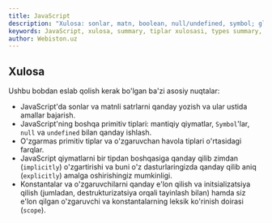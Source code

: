 ```yaml
---
title: JavaScript
description: "Xulosa: sonlar, matn, boolean, null/undefined, symbol; global obyekt; o'zgarmas primitivlar va o'zgaruvchan obyektlar; tip konversiyalari; let/const/var va destrukturizatsiya."
keywords: JavaScript, xulosa, summary, tiplar xulosasi, types summary, sonlar, numbers, matn, text, boolean, null, undefined, symbol, global obyekt, global object, o'zgarmas, immutable, o'zgaruvchan, mutable, tip konversiyasi, type conversion, let, const, var, destrukturizatsiya, destructuring
author: Webiston.uz
---
```


## Xulosa

Ushbu bobdan eslab qolish kerak bo'lgan ba'zi asosiy nuqtalar:

- JavaScript'da sonlar va matnli satrlarni qanday yozish va ular ustida amallar bajarish.
- JavaScript'ning boshqa primitiv tiplari: mantiqiy qiymatlar, `Symbol`'lar, `null` va `undefined` bilan qanday ishlash.
- O'zgarmas primitiv tiplar va o'zgaruvchan havola tiplari o'rtasidagi farqlar.
- JavaScript qiymatlarni bir tipdan boshqasiga qanday qilib zimdan (`implicitly`) o'zgartirishi va buni o'z dasturlaringizda qanday qilib aniq (`explicitly`) amalga oshirishingiz mumkinligi.
- Konstantalar va o'zgaruvchilarni qanday e'lon qilish va initsializatsiya qilish (jumladan, destrukturizatsiya orqali tayinlash bilan) hamda siz e'lon qilgan o'zgaruvchi va konstantalarning leksik ko'rinish doirasi (`scope`).